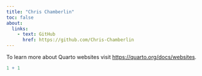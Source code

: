 ```yaml
---
title: "Chris Chamberlin"
toc: false
about:
  links: 
    - text: GitHub
      href: https://github.com/Chris-Chamberlin
---
```


To learn more about Quarto websites visit <https://quarto.org/docs/websites>.

```r
1 + 1
```
